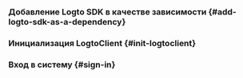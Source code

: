 

### Добавление Logto SDK в качестве зависимости \{#add-logto-sdk-as-a-dependency}

<AddSdk />

### Инициализация LogtoClient \{#init-logtoclient}

<InitClient />

### Вход в систему \{#sign-in}

<ImplementSignInAndSignOut />

<Checkpoint />
